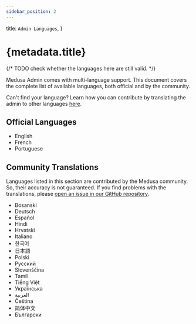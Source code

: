 ```yaml
---
sidebar_position: 2
---
```


  title: `Admin Languages`,
}

# {metadata.title}

{/* TODO check whether the languages here are still valid. */}

Medusa Admin comes with multi-language support. This document covers the complete list of available languages, both official and by the community.

<Note>

Can't find your language? Learn how you can contribute by translating the admin to other languages [here](!resources!/contribution-guidelines/admin-translations).

</Note>

## Official Languages

- English
- French
- Portuguese

## Community Translations

<Note>

Languages listed in this section are contributed by the Medusa community. So, their accuracy is not guaranteed. If you find problems with the translations, please [open an issue in our GitHub repository](https://github.com/medusajs/medusa/issues).

</Note>

- Bosanski
- Deutsch
- Español
- Hindi
- Hrvatski
- Italiano
- 한국어
- 日本語
- Polski
- Русский
- Slovenščina
- Tamil
- Tiếng Việt
- Українська
- العربية
- Čeština
- 简体中文
- Български
